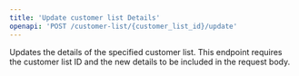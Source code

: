 ```yaml
---
title: 'Update customer list Details'
openapi: 'POST /customer-list/{customer_list_id}/update'
---
```


Updates the details of the specified customer list. This endpoint requires the customer list ID and the new details to be included in the request body.
